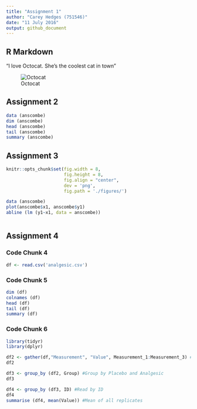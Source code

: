 ```yaml
---
title: "Assignment 1"
author: "Carey Hedges (751546)"
date: "11 July 2016"
output: github_document
---
```

## R Markdown


"I love Octocat.  She's the coolest cat in town"

![Octocat]( https://dl.dropboxusercontent.com/u/11805474/painblogr/biostats/images/octocat.png)

## Assignment 2

```r


data (anscombe)
dim (anscombe)
head (anscombe)
tail (anscombe)
summary (anscombe)

```


## Assignment 3

```r
knitr::opts_chunk$set(fig.width = 8, 
                      fig.height = 8, 
                      fig.align = "center", 
                      dev = 'png', 
                      fig.path = './figures/')

data (anscombe)
plot(anscombe$x1, anscombe$y1)
abline (lm (y1~x1, data = anscombe))



```
 
## Assignment 4

### Code Chunk 4

```r

df <- read.csv('analgesic.csv')

```

### Code Chunk 5

```r
dim (df)
colnames (df)
head (df)
tail (df)
summary (df)
```

### Code Chunk 6

```r
library(tidyr)
library(dplyr)

df2 <- gather(df,"Measurement", "Value", Measurement_1:Measurement_3) #Change wide to long
df2

df3 <- group_by (df2, Group) #Group by Placebo and Analgesic
df3

df4 <- group_by (df3, ID) #Read by ID
df4
summarise (df4, mean(Value)) #Mean of all replicates

```






